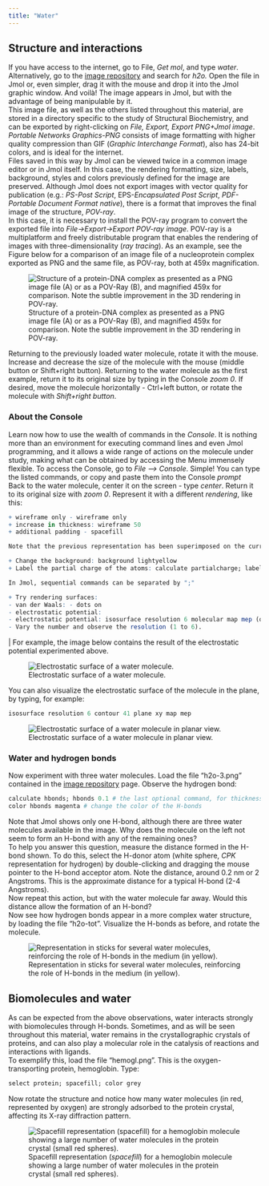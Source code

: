 ```yaml
---
title: "Water"
---
```


<!-- Google tag (gtag.js)-->

```{=html}
<script async src="https://www.googletagmanager.com/gtag/js?id=G-S1L73VGCG5"></script>
```
```{=html}
<script>
  window.dataLayer = window.dataLayer || [];
  function gtag(){dataLayer.push(arguments);}
  gtag('js', new Date());

  gtag('config', 'G-S1L73VGCG5');
</script>
```
## Structure and interactions

| If you have access to the internet, go to File, *Get mol*, and type *water*. Alternatively, go to the [image repository](.\figBook\figures.html) and search for *h2o.* Open the file in Jmol or, even simpler, drag it with the mouse and drop it into the Jmol graphic window. And voilà! The image appears in Jmol, but with the advantage of being manipulable by it.

| This image file, as well as the others listed throughout this material, are stored in a directory specific to the study of Structural Biochemistry, and can be exported by right-clicking on *File, Export, Export PNG+Jmol image*. *Portable Networks Graphics-PNG* consists of image formatting with higher quality compression than GIF (*Graphic Interchange Format*), also has 24-bit colors, and is ideal for the internet.

| Files saved in this way by Jmol can be viewed twice in a common image editor or in Jmol itself. In this case, the rendering formatting, size, labels, background, styles and colors previously defined for the image are preserved. Although Jmol does not export images with vector quality for publication (e.g.: *PS-Post Script*, EPS-*Encapsulated Post Script*, *PDF-Portable Document Format native*), there is a format that improves the final image of the structure, *POV-ray*.

| In this case, it is necessary to install the POV-ray program to convert the exported file into *File-\>Export-\>Export POV-ray image*. POV-ray is a multiplatform and freely distributable program that enables the rendering of images with three-dimensionality (*ray tracing*). As an example, see the Figure below for a comparison of an image file of a nucleoprotein complex exported as PNG and the same file, as POV-ray, both at 459x magnification.

![Structure of a protein-DNA complex as presented as a PNG image file (A) or as a POV-Ray (B), and magnified 459x for comparison. Note the subtle improvement in the 3D rendering in POV-ray.](povray.png)

| Returning to the previously loaded water molecule, rotate it with the mouse. Increase and decrease the size of the molecule with the mouse (middle button or Shift+right button). Returning to the water molecule as the first example, return it to its original size by typing in the Console *zoom 0*. If desired, move the molecule horizontally - Ctrl+left button, or rotate the molecule with *Shift+right button*.

### About the Console

| Learn now how to use the wealth of commands in the *Console*. It is nothing more than an environment for executing command lines and even Jmol programming, and it allows a wide range of actions on the molecule under study, making what can be obtained by accessing the Menu immensely flexible. To access the Console, go to *File --\> Console*. Simple! You can type the listed commands, or copy and paste them into the Console *prompt*

| Back to the water molecule, center it on the screen - type *center*. Return it to its original size with *zoom 0*. Represent it with a different *rendering*, like this:

```r
+ wireframe only - wireframe only
+ increase in thickness: wireframe 50
+ additional padding - spacefill

Note that the previous representation has been superimposed on the current one (it is there, but it is not seen). Try viewing them together with: color translucent

+ Change the background: background lightyellow
+ Label the partial charge of the atoms: calculate partialcharge; label %P

In Jmol, sequential commands can be separated by ";"

+ Try rendering surfaces:
- van der Waals: - dots on
- electrostatic potential:
- electrostatic potential: isosurface resolution 6 molecular map mep (or via Menu --> Surfaces)
- Vary the number and observe the resolution (1 to 6).
```

\| For example, the image below contains the result of the electrostatic potential experimented above.

![Electrostatic surface of a water molecule.](h2o-eletr.png)

| You can also visualize the electrostatic surface of the molecule in the plane, by typing, for example:

```r
isosurface resolution 6 contour 41 plane xy map mep
```

![Electrostatic surface of a water molecule in planar view.](water-eletrost.png)

### Water and hydrogen bonds

| Now experiment with three water molecules. Load the file "h2o-3.png" contained in the [image repository](.\figBook\figures.html) page. Observe the hydrogen bond:

```r
calculate hbonds; hbonds 0.1 # the last optional command, for thickness)
color hbonds magenta # change the color of the H-bonds
```

| Note that Jmol shows only one H-bond, although there are three water molecules available in the image. Why does the molecule on the left not seem to form an H-bond with any of the remaining ones?

| To help you answer this question, measure the distance formed in the H-bond shown. To do this, select the H-donor atom (white sphere, *CPK* representation for hydrogen) by double-clicking and dragging the mouse pointer to the H-bond acceptor atom. Note the distance, around 0.2 nm or 2 Angstroms. This is the approximate distance for a typical H-bond (2-4 Angstroms).

| Now repeat this action, but with the water molecule far away. Would this distance allow the formation of an H-bond?

| Now see how hydrogen bonds appear in a more complex water structure, by loading the file "h2o-tot". Visualize the H-bonds as before, and rotate the molecule.

![Representation in sticks for several water molecules, reinforcing the role of H-bonds in the medium (in yellow).](h2o-tot.png)

## Biomolecules and water

| As can be expected from the above observations, water interacts strongly with biomolecules through H-bonds. Sometimes, and as will be seen throughout this material, water remains in the crystallographic crystals of proteins, and can also play a molecular role in the catalysis of reactions and interactions with ligands.

| To exemplify this, load the file “hemogl.png”. This is the oxygen-transporting protein, hemoglobin. Type:

```r
select protein; spacefill; color grey
```

| Now rotate the structure and notice how many water molecules (in red, represented by oxygen) are strongly adsorbed to the protein crystal, affecting its X-ray diffraction pattern.

![Spacefill representation (*spacefill*) for a hemoglobin molecule showing a large number of water molecules in the protein crystal (small red spheres).](hemogl.png)
